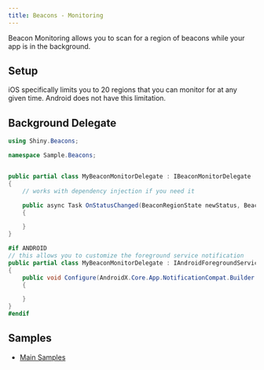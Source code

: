 ```yaml
---
title: Beacons - Monitoring
---
```



Beacon Monitoring allows you to scan for a region of beacons while your app is in the background.

## Setup
<LibBuilder componentName="beacons" client:load />

<Aside type="tip">
iOS specifically limits you to 20 regions that you can monitor for at any given time.  Android does not have this limitation.
</Aside>


## Background Delegate

```csharp
using Shiny.Beacons;

namespace Sample.Beacons;


public partial class MyBeaconMonitorDelegate : IBeaconMonitorDelegate
{
    // works with dependency injection if you need it

    public async Task OnStatusChanged(BeaconRegionState newStatus, BeaconRegion region) 
    {

    }
}

#if ANDROID
// this allows you to customize the foreground service notification
public partial class MyBeaconMonitorDelegate : IAndroidForegroundServiceDelegate
{
    public void Configure(AndroidX.Core.App.NotificationCompat.Builder builder)
    {

    }
}
#endif
```


## Samples

* [Main Samples](https://github.com/shinyorg/shiny/tree/master/samples/Sample.Maui/Beacons)